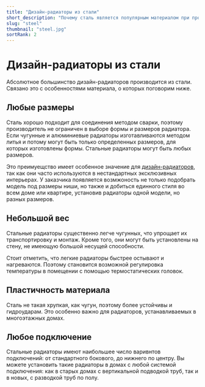```yaml
---
title: "Дизайн-радиаторы из стали"
short_description: "Почему сталь является популярным материалом при производстве дизайнерских радиаторов отопления. Преимущества и недостатки."
slug: "steel"
thumbnail: "steel.jpg"
sortRank: 2
---
```


# Дизайн-радиаторы из стали

Абсолютное большинство дизайн-радиаторов производится из стали. Связано это с особенностями материала, о которых поговорим ниже.

## Любые размеры

Сталь хорошо подходит для соединения методом сварки, поэтому производитель не ограничен в выборе формы и размеров радиатора. Если чугунные и алюминиевые радиаторы изготавливаются методом литья и потому могут быть только определенных размеров, для которых изготовлены формы. Стальные радиаторы могут быть любых размеров.

Это преимуещство имеет особенное значение для [<span class="text-red-500 hover:underline">дизайн-радиаторов</span>](/design), так как они часто используются в нестандартных эксклюзивных интерьерах. У заказчика появляется возмжоность не только подобрать модель под размеры ниши, но также и добиться единного стиля во всем доме или квартире, установив радиаторы одной модели, но разных размеров.

## Небольшой вес

Стальные радиаторы существенно легче чугунных, что упрощает их транспортировку и монтаж. Кроме того, они могут быть установлены на стену, не имеющую большой несущей способности.

Стоит отметить, что легкие радиаторы быстрее остывают и нагреваются. Поэтому становится возможной регулировка температуры в помещении с помощью термостатических головок.

## Пластичность материала

Сталь не такая хрупкая, как чугун, поэтому  более устойчивы и гидроударам. Это особенно важно для радиаторов, устанавливаемых в многоэтажных домах.

## Любое подключение

Стальные радиаторы имеют наибольшее число варивнтов подключений: от стандартного бокового, до нижнего по центру. Вы можете установить такие радиаторы в домах с любой системой подключения: как в старых домах с вертикальной подводкой труб, так и в новых, с разводкой труб по полу. 